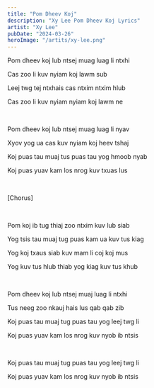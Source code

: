 ```yaml
---
title: "Pom Dheev Koj"
description: "Xy Lee Pom Dheev Koj Lyrics"
artist: "Xy Lee"
pubDate: "2024-03-26"
heroImage: "/artits/xy-lee.png"
---
```


Pom dheev koj lub ntsej muag luag li ntxhi

Cas zoo li kuv nyiam koj lawm sub

Leej twg tej ntxhais cas ntxim ntxim hlub

Cas zoo li kuv nyiam nyiam koj lawm ne

<br />

Pom dheev koj lub ntsej muag luag li nyav

Xyov yog ua cas kuv nyiam koj heev tshaj

Koj puas tau muaj tus puas tau yog hmoob nyab

Koj puas yuav kam los nrog kuv txuas lus

<br />

[Chorus]

<br />

Pom koj ib tug thiaj zoo ntxim kuv lub siab

Yog tsis tau muaj tug puas kam ua kuv tus kiag

Yog koj txaus siab kuv mam li coj koj mus

Yog kuv tus hlub thiab yog kiag kuv tus khub

<br />

Pom dheev koj lub ntsej muaj luag li ntxhi

Tus neeg zoo nkauj hais lus qab qab zib

Koj puas tau muaj tug puas tau yog leej twg li

Koj puas yuav kam los nrog kuv nyob ib ntsis

<br />

Koj puas tau muaj tug puas tau yog leej twg li

Koj puas yuav kam los nrog kuv nyob ib ntsis
